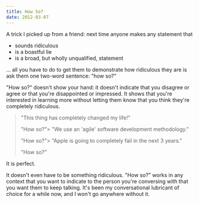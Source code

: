 ```yaml
---
title: How So?
date: 2012-03-07
---
```



A trick I picked up from a friend: next time anyone makes any statement that

- sounds ridiculous
- is a boastful lie
- is a broad, but wholly unqualified, statement

... all you have to do to get them to demonstrate how ridiculous they are is ask them one two-word sentence: "how so?"



"How so?" doesn't show your hand: it doesn't indicate that you disagree or agree or that you're disappointed or impressed. It shows that you're interested in learning more without letting them know that you think they're completely ridiculous.

> "This thing has completely changed my life!"
> 
> "How so?"> "We use an 'agile' software development methodology."
> 
> "How so?"> "Apple is going to completely fail in the next 3 years."
> 
> "How so?"

It is perfect.

It doesn't even have to be something ridiculous. "How so?" works in any context that you want to indicate to the person you're conversing with that you want them to keep talking. It's been my conversational lubricant of choice for a while now, and I won't go anywhere without it.


  